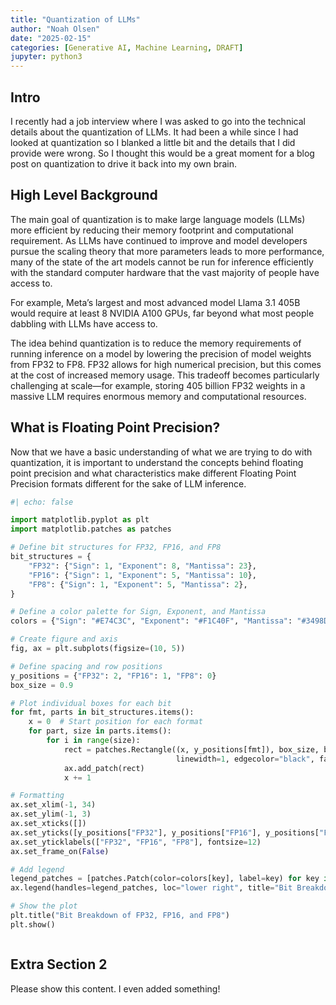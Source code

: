 ```yaml
---
title: "Quantization of LLMs"
author: "Noah Olsen"
date: "2025-02-15"
categories: [Generative AI, Machine Learning, DRAFT]
jupyter: python3
---
```


## Intro
I recently had a job interview where I was asked to go into the technical details about the quantization of LLMs. It  had been a while since I had looked at quantization so I blanked a little bit and the details that I did provide were wrong. So I thought this would be a great moment for a blog post on quantization to drive it back into my own brain.

## High Level Background
The main goal of quantization is to make large language models (LLMs) more efficient by reducing their memory footprint and computational requirement. As LLMs have continued to improve and model developers pursue the scaling theory that more parameters leads to more performance, many of the state of the art models cannot be run for inference efficiently with the standard computer hardware that the vast majority of people have access to.

For example, Meta's largest and most advanced model Llama 3.1 405B would require at least 8 NVIDIA A100 GPUs, far beyond what most people dabbling with LLMs have access to.

The idea behind quantization is to reduce the memory requirements of running inference on a model by lowering the precision of model weights from FP32 to FP8. FP32 allows for high numerical precision, but this comes at the cost of increased memory usage. This tradeoff becomes particularly challenging at scale—for example, storing 405 billion FP32 weights in a massive LLM requires enormous memory and computational resources.

## What is Floating Point Precision?
Now that we have a basic understanding of what we are trying to do with quantization, it is important to understand the concepts behind floating point precision and what characteristics make different Floating Point Precision formats different for the sake of LLM inference.

```python

#| echo: false

import matplotlib.pyplot as plt
import matplotlib.patches as patches

# Define bit structures for FP32, FP16, and FP8
bit_structures = {
    "FP32": {"Sign": 1, "Exponent": 8, "Mantissa": 23},
    "FP16": {"Sign": 1, "Exponent": 5, "Mantissa": 10},
    "FP8": {"Sign": 1, "Exponent": 5, "Mantissa": 2},
}

# Define a color palette for Sign, Exponent, and Mantissa
colors = {"Sign": "#E74C3C", "Exponent": "#F1C40F", "Mantissa": "#3498DB"}

# Create figure and axis
fig, ax = plt.subplots(figsize=(10, 5))

# Define spacing and row positions
y_positions = {"FP32": 2, "FP16": 1, "FP8": 0}
box_size = 0.9

# Plot individual boxes for each bit
for fmt, parts in bit_structures.items():
    x = 0  # Start position for each format
    for part, size in parts.items():
        for i in range(size):
            rect = patches.Rectangle((x, y_positions[fmt]), box_size, box_size, 
                                     linewidth=1, edgecolor="black", facecolor=colors[part])
            ax.add_patch(rect)
            x += 1

# Formatting
ax.set_xlim(-1, 34)
ax.set_ylim(-1, 3)
ax.set_xticks([])
ax.set_yticks([y_positions["FP32"], y_positions["FP16"], y_positions["FP8"]])
ax.set_yticklabels(["FP32", "FP16", "FP8"], fontsize=12)
ax.set_frame_on(False)

# Add legend
legend_patches = [patches.Patch(color=colors[key], label=key) for key in colors]
ax.legend(handles=legend_patches, loc="lower right", title="Bit Breakdown")

# Show the plot
plt.title("Bit Breakdown of FP32, FP16, and FP8")
plt.show()



```

## Extra Section 2
Please show this content. I even added something!